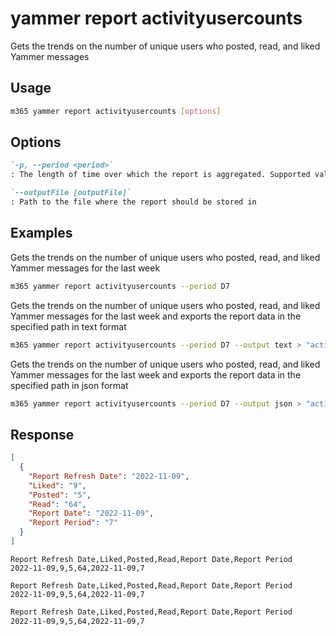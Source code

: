
# yammer report activityusercounts

Gets the trends on the number of unique users who posted, read, and liked Yammer messages

## Usage

```sh
m365 yammer report activityusercounts [options]
```

## Options

```md definition-list
`-p, --period <period>`
: The length of time over which the report is aggregated. Supported values `D7`, `D30`, `D90`, `D180`.

`--outputFile [outputFile]`
: Path to the file where the report should be stored in
```

<Global />

## Examples

Gets the trends on the number of unique users who posted, read, and liked Yammer messages for the last week

```sh
m365 yammer report activityusercounts --period D7
```

Gets the trends on the number of unique users who posted, read, and liked Yammer messages for the last week and exports the report data in the specified path in text format

```sh
m365 yammer report activityusercounts --period D7 --output text > "activityusercounts.txt"
```

Gets the trends on the number of unique users who posted, read, and liked Yammer messages for the last week and exports the report data in the specified path in json format

```sh
m365 yammer report activityusercounts --period D7 --output json > "activityusercounts.json"
```

## Response

<Tabs>
  <TabItem value="JSON">

  ```json
  [
    {
      "Report Refresh Date": "2022-11-09",
      "Liked": "9",
      "Posted": "5",
      "Read": "64",
      "Report Date": "2022-11-09",
      "Report Period": "7"
    }
  ]
  ```

  </TabItem>
  <TabItem value="Text">

  ```text
  Report Refresh Date,Liked,Posted,Read,Report Date,Report Period
  2022-11-09,9,5,64,2022-11-09,7
  ```

  </TabItem>
  <TabItem value="CSV">

  ```csv
  Report Refresh Date,Liked,Posted,Read,Report Date,Report Period
  2022-11-09,9,5,64,2022-11-09,7
  ```

  </TabItem>
  <TabItem value="Markdown">

  ```md
  Report Refresh Date,Liked,Posted,Read,Report Date,Report Period
  2022-11-09,9,5,64,2022-11-09,7
  ```

  </TabItem>
</Tabs>

